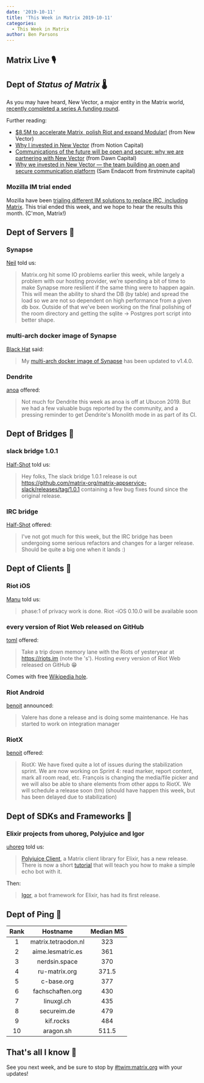 ```yaml
---
date: '2019-10-11'
title: 'This Week in Matrix 2019-10-11'
categories:
  - This Week in Matrix
author: Ben Parsons
---
```


## Matrix Live 🎙

## Dept of *Status of Matrix* 🌡

As you may have heard, New Vector, a major entity in the Matrix world, [recently completed a series A funding round](https://matrix.org/blog/2019/10/10/new-vector-raises-8-5-m-to-accelerate-matrix-riot-modular).

Further reading:

* [$8.5M to accelerate Matrix, polish Riot and expand Modular!](https://blog.vector.im/8-5m-to-accelerate-matrix/) (from New Vector)
* [Why I invested in New Vector](https://notion.vc/resources/new-vector-series-a/) (from Notion Capital)
* [Communications of the future will be open and secure: why we are partnering with New Vector](https://medium.com/dawn-capital/communications-of-the-future-will-be-open-and-secure-why-we-invested-in-new-vector-2bd8a060faf7) (from Dawn Capital)
* [Why we invested in New Vector — the team building an open and secure communication platform](https://medium.com/@sendacott/why-we-invested-in-new-vector-the-team-building-an-open-and-secure-communication-platform-52d08802ba87) (Sam Endacott from firstminute capital)

### Mozilla IM trial ended

Mozilla have been [trialing different IM solutions to replace IRC, including Matrix](https://discourse.mozilla.org/t/synchronous-messaging-at-mozilla-trial-servers-feedback/44871). This trial ended this week, and we hope to hear the results this month. (C'mon, Matrix!)

## Dept of Servers 🏢

### Synapse

[Neil](https://matrix.to/#/@neilj:matrix.org) told us:

> Matrix.org hit some IO problems earlier this week, while largely a problem with our hosting provider, we’re spending a bit of time to make Synapse more resilient if the same thing were to happen again. This will mean the ability to shard the DB (by table) and spread the load so we are not so dependent on high performance from a given db box. Outside of that we’ve been working on the final polishing of the room directory and getting the sqlite -> Postgres port script into better shape.

### multi-arch docker image of Synapse

[Black Hat](https://matrix.to/#/@bhat:encom.eu.org) said:

> My [multi-arch docker image of Synapse](https://hub.docker.com/r/black0/synapse) has been updated to v1.4.0.

### Dendrite

[anoa](https://matrix.to/#/@andrewm:amorgan.xyz) offered:

> Not much for Dendrite this week as anoa is off at Ubucon 2019. But we had a few valuable bugs reported by the community, and a pressing reminder to get Dendrite's Monolith mode in as part of its CI.

## Dept of Bridges 🌉

### slack bridge 1.0.1

[Half-Shot](https://matrix.to/#/@Half-Shot:half-shot.uk) told us:

> Hey folks, The slack bridge 1.0.1 release is out <https://github.com/matrix-org/matrix-appservice-slack/releases/tag/1.0.1> containing a few bug fixes found since the original release.

### IRC bridge

[Half-Shot](https://matrix.to/#/@Half-Shot:half-shot.uk) offered:

> I've not got much for this week, but the IRC bridge has been undergoing some serious refactors and changes for a larger release. Should be quite a big one when it lands :)

## Dept of Clients 📱

### Riot iOS

[Manu](https://matrix.to/#/@Manu:matrix.org) told us:

> phase:1 of privacy work is done. Riot -iOS 0.10.0 will be available soon

### every version of Riot Web released on GitHub

[toml](https://matrix.to/#/@tom:lant.uk) offered:

> Take a trip down memory lane with the Riots of yesteryear at <https://riots.im> (note the 's'). Hosting every version of Riot Web released on GitHub 😁

Comes with free [Wikipedia hole](https://en.wikipedia.org/wiki/List_of_riots).

### Riot Android

[benoit](https://matrix.to/#/@benoit.marty:matrix.org) announced:

> Valere has done a release and is doing some maintenance. He has started to work on integration manager

### RiotX

[benoit](https://matrix.to/#/@benoit.marty:matrix.org) offered:

> RiotX: We have fixed quite a lot of issues during the stabilization sprint. We are now working on Sprint 4: read marker, report content, mark all room read, etc. François is changing the media/file picker and we will also be able to share elements from other apps to RiotX. We will schedule a release soon (tm) (should have happen this week, but has been delayed due to stabilization)

## Dept of SDKs and Frameworks 🧰

### Elixir projects from uhoreg, Polyjuice and Igor

[uhoreg](https://matrix.to/#/@uhoreg:matrix.org) told us:

> [Polyjuice Client](https://hex.pm/packages/polyjuice_client), a Matrix client library for Elixir, has a new release.  There is now a short [tutorial](https://hexdocs.pm/polyjuice_client/0.2.1/tutorial_echo.html) that will teach you how to make a simple echo bot with it.

Then:

> [Igor](https://gitlab.com/uhoreg/igor), a bot framework for Elixir, has had its first release.

## Dept of Ping 🏓

|Rank|Hostname|Median MS|
|:---:|:---:|:---:|
|1|matrix.tetraodon.nl|323|
|2|aime.lesmatric.es|361|
|3|nerdsin.space|370|
|4|ru-matrix.org|371.5|
|5|c-base.org|377|
|6|fachschaften.org|430|
|7|linuxgl.ch|435|
|8|secureim.de|479|
|9|kif.rocks|484|
|10|aragon.sh|511.5|

## That's all I know 🏁

See you next week, and be sure to stop by [#twim:matrix.org] with your updates!

[#TWIM:matrix.org]: https://matrix.to/#/#TWIM:matrix.org
